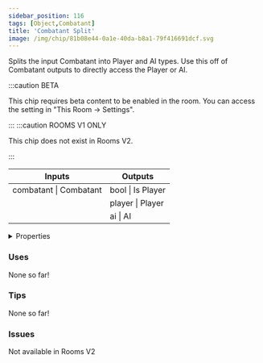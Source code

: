```yaml
---
sidebar_position: 116
tags: [Object,Combatant]
title: 'Combatant Split'
image: /img/chip/81b08e44-0a1e-40da-b8a1-79f416691dcf.svg
---
```


Splits the input Combatant into Player and AI types. Use this off of Combatant outputs to directly access the Player or AI.

:::caution BETA

This chip requires beta content to be enabled in the room. You can access the setting in "This Room -> Settings".

:::
:::caution ROOMS V1 ONLY
    
This chip does not exist in Rooms V2.

:::


<IChip uuid="81b08e44-0a1e-40da-b8a1-79f416691dcf"/>

<table><thead><tr><th>Inputs</th><th>Outputs</th></tr></thead><tbody><tr><td>combatant | Combatant</td><td>bool | Is Player</td></tr><tr><td /><td>player | Player</td></tr><tr><td /><td>ai | AI</td></tr></tbody></table>

<details>
  <summary>Properties</summary>
  <div>
    <div>
    <table>
      <tbody>
        <tr>
          <td>Is beta required?</td>
          <td>Yes</td>
        </tr>
        <tr>
          <td>Is chip a trolling risk?</td>
          <td>No</td>
        </tr>
        <tr>
          <td>Is chip a role assignment risk?</td>
          <td>No</td>
        </tr>
        <tr>
          <td>Chip UUID</td>
          <td>81b08e44-0a1e-40da-b8a1-79f416691dcf</td>
        </tr>
        <tr>
          <td>Room availability</td>
          <td>Rooms V1 only</td>
        </tr>
      </tbody>
    </table>
    </div>
  </div>
</details>

### Uses

None so far!

### Tips

None so far!

### Issues

Not available in Rooms V2
